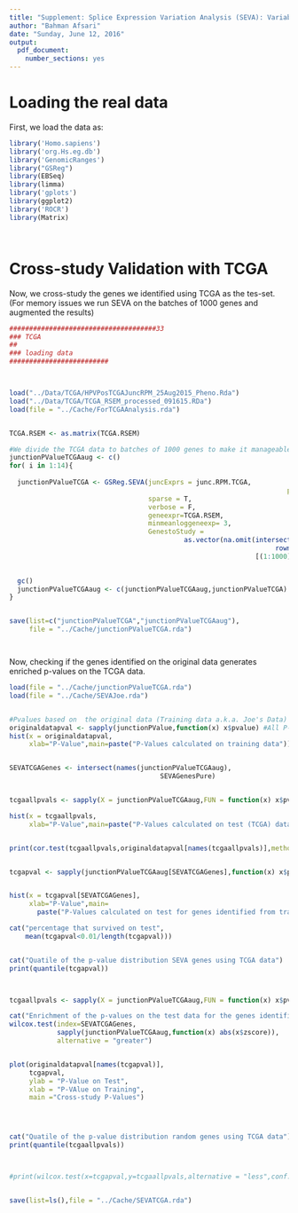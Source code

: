 ---
title: "Supplement: Splice Expression Variation Analysis (SEVA): Variability Analysis to Detect Significant Alternative Splicing Events (TCGA Analysis only)"
author: "Bahman Afsari"
date: "Sunday, June 12, 2016"
output: 
  pdf_document: 
    number_sections: yes
---

# Loading the real data

First, we load the data as: 
```{r loading_data,eval=TRUE,echo=TRUE,cache=FALSE,warning=FALSE,message=FALSE}
library('Homo.sapiens')
library('org.Hs.eg.db')
library('GenomicRanges')
library("GSReg")
library(EBSeq)
library(limma)
library('gplots')
library(ggplot2)
library('ROCR')
library(Matrix)




```



# Cross-study Validation with TCGA

Now, we cross-study the genes we identified using TCGA as the tes-set. (For memory issues we run SEVA on the batches of 1000 genes and augmented the results)
```{r TCGA_SEVA_Cross_study,eval=TRUE,echo=TRUE}



#####################################33
### TCGA 
##
### loading data
#########################



load("../Data/TCGA/HPVPosTCGAJuncRPM_25Aug2015_Pheno.Rda")
load("../Data/TCGA/TCGA_RSEM_processed_091615.RDa")
load(file = "../Cache/ForTCGAAnalysis.rda")


TCGA.RSEM <- as.matrix(TCGA.RSEM)

#We divide the TCGA data to batches of 1000 genes to make it manageable
junctionPValueTCGAaug <- c()
for( i in 1:14){
  
  junctionPValueTCGA <- GSReg.SEVA(juncExprs = junc.RPM.TCGA,
                                                                      phenoVect=as.factor(phenoVect.TCGA),
                                   sparse = T, 
                                   verbose = F,
                                   geneexpr=TCGA.RSEM, 
                                   minmeanloggeneexp= 3,
                                   GenestoStudy = 
                                            as.vector(na.omit(intersect(names(junctionPValue),
                                                                   rownames(TCGA.RSEM))
                                                              [(1:1000)+i*1000])))

  
  gc()
  junctionPValueTCGAaug <- c(junctionPValueTCGAaug,junctionPValueTCGA)
}


save(list=c("junctionPValueTCGA","junctionPValueTCGAaug"),
     file = "../Cache/junctionPValueTCGA.rda")




```

Now, checking if the genes identified on the original data generates enriched p-values on the TCGA data.
```{r TCGA_SEVA_Cross_study_significance=TRUE,echo=TRUE,cache=FALSE,warning=FALSE,mesbage=FALSE,fig.show='asis',dev=c('pdf', 'png'),fig.path="figure/fig",fig.width=7, fig.height=7}
load(file = "../Cache/junctionPValueTCGA.rda")
load(file = "../Cache/SEVAJoe.rda")


#Pvalues based on  the original data (Training data a.k.a. Joe's Data) 
originaldatapval <- sapply(junctionPValue,function(x) x$pvalue) #All P-values on the Training set
hist(x = originaldatapval, 
     xlab="P-Value",main=paste("P-Values calculated on training data"))


SEVATCGAGenes <- intersect(names(junctionPValueTCGAaug),
                                      SEVAGenesPure)


tcgaallpvals <- sapply(X = junctionPValueTCGAaug,FUN = function(x) x$pvalue)

hist(x = tcgaallpvals, 
     xlab="P-Value",main=paste("P-Values calculated on test (TCGA) data"))


print(cor.test(tcgaallpvals,originaldatapval[names(tcgaallpvals)],method = "spearman"))


tcgapval <- sapply(junctionPValueTCGAaug[SEVATCGAGenes],function(x) x$pvalue)


hist(x = tcgapval[SEVATCGAGenes], 
     xlab="P-Value",main=
       paste("P-Values calculated on test for genes identified from training data"))

cat("percentage that survived on test", 
    mean(tcgapval<0.01/length(tcgapval)))


cat("Quatile of the p-value distribution SEVA genes using TCGA data")
print(quantile(tcgapval))



tcgaallpvals <- sapply(X = junctionPValueTCGAaug,FUN = function(x) x$pvalue)

cat("Enrichment of the p-values on the test data for the genes identified from training.")
wilcox.test(index=SEVATCGAGenes,
            sapply(junctionPValueTCGAaug,function(x) abs(x$zscore)),
            alternative = "greater")


plot(originaldatapval[names(tcgapval)],
     tcgapval,
     ylab = "P-Value on Test",
     xlab = "P-VAlue on Training",
     main ="Cross-study P-Values")




cat("Quatile of the p-value distribution random genes using TCGA data")
print(quantile(tcgaallpvals))



#print(wilcox.test(x=tcgapval,y=tcgaallpvals,alternative = "less",conf.int = T,conf.level = 0.95))


save(list=ls(),file = "../Cache/SEVATCGA.rda")
```



